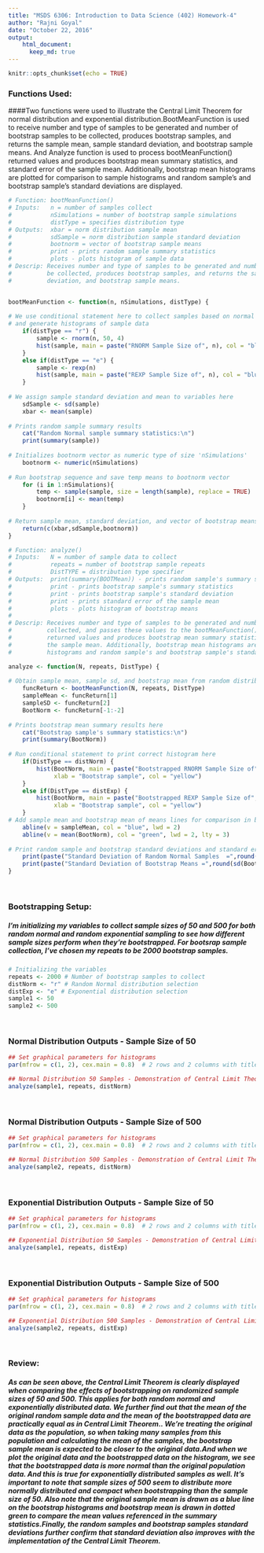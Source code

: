 ```yaml
---
title: "MSDS 6306: Introduction to Data Science (402) Homework-4"
author: "Rajni Goyal"
date: "October 22, 2016"
output: 
    html_document:
      keep_md: true
---
```



```r
knitr::opts_chunk$set(echo = TRUE)
```


### Functions Used:
####Two functions were used to illustrate the Central Limit Theorem for normal distribution and exponential distribution.BootMeanFunction is used to receive number and type of samples to be generated and number of bootstrap samples to be collected, produces bootstrap samples, and returns the sample mean, sample standard deviation, and bootstrap sample means. And Analyze function is used to process bootMeanFunction() returned values and produces bootstrap mean summary statistics, and standard error of the sample mean. Additionally, bootstrap mean histograms are plotted for comparison to sample histograms and random sample's and bootstrap sample's standard deviations are displayed.

```r

# Function: bootMeanFunction()
# Inputs:   n = number of samples collect
#           nSimulations = number of bootstrap sample simulations
#           distType = specifies distribution type 
# Outputs:  xbar = norm distribution sample mean
#           sdSample = norm distribution sample standard deviation
#           bootnorm = vector of bootstrap sample means
#           print - prints random sample summary statistics
#           plots - plots histogram of sample data
# Descrip: Receives number and type of samples to be generated and number of bootstrap samples to
#          be collected, produces bootstrap samples, and returns the sample mean, sample standard 
#          deviation, and bootstrap sample means.


bootMeanFunction <- function(n, nSimulations, distType) {
    
# We use conditional statement here to collect samples based on normal or exponential distribution
# and generate histograms of sample data
    if(distType == "r") {
        sample <- rnorm(n, 50, 4)
        hist(sample, main = paste("RNORM Sample Size of", n), col = "blue")
    }
    else if(distType == "e") {
        sample <- rexp(n)
        hist(sample, main = paste("REXP Sample Size of", n), col = "blue")
    }
    
# We assign sample standard deviation and mean to variables here
    sdSample <- sd(sample)
    xbar <- mean(sample)
    
# Prints random sample summary results 
    cat("Random Normal sample summary statistics:\n")
    print(summary(sample))
    
# Initializes bootnorm vector as numeric type of size 'nSimulations'
    bootnorm <- numeric(nSimulations)
    
# Run bootstrap sequence and save temp means to bootnorm vector
    for (i in 1:nSimulations){
        temp <- sample(sample, size = length(sample), replace = TRUE)
        bootnorm[i] <- mean(temp)
    }
    
# Return sample mean, standard deviation, and vector of bootstrap means here using c vector
    return(c(xbar,sdSample,bootnorm))
}
```

```r
# Function: analyze()
# Inputs:   N = number of sample data to collect
#           repeats = number of bootstrap sample repeats
#           DistTYPE = distribution type specifier
# Outputs:  print(summary(BOOTMean)) - prints random sample's summary statistics
#           print - prints bootstrap sample's summary statistics
#           print - prints bootstrap sample's standard deviation
#           print - prints standard error of the sample mean
#           plots - plots histogram of bootstrap means
#
# Descrip: Receives number and type of samples to be generated and number of bootstrap samples to be
#          collected, and passes these values to the bootMeanFunction() function.Processes bootMeanFunction()
#          returned values and produces bootstrap mean summary statistics, and standard error of
#          the sample mean. Additionally, bootstrap mean histograms are plotted for comparison to sample
#          histograms and random sample's and bootstrap sample's standard deviations are displayed.

analyze <- function(N, repeats, DistType) {
    
# Obtain sample mean, sample sd, and bootstrap mean from random distribution
    funcReturn <- bootMeanFunction(N, repeats, DistType)
    sampleMean <- funcReturn[1]
    sampleSD <- funcReturn[2]
    BootNorm <- funcReturn[-1:-2]
    
# Prints bootstrap mean summary results here
    cat("Bootstrap sample's summary statistics:\n")
    print(summary(BootNorm))
    
# Run conditional statement to print correct histogram here
    if(DistType == distNorm) {
        hist(BootNorm, main = paste("Bootstrapped RNORM Sample Size of", N),
             xlab = "Bootstrap sample", col = "yellow")
    }
    else if(DistType == distExp) {
        hist(BootNorm, main = paste("Bootstrapped REXP Sample Size of", N),
             xlab = "Bootstrap sample", col = "yellow")
    }
# Add sample mean and bootstrap mean of means lines for comparison in bootstrap histogram
    abline(v = sampleMean, col = "blue", lwd = 2)
    abline(v = mean(BootNorm), col = "green", lwd = 2, lty = 3)
    
# Print random sample and bootstrap standard deviations and standard error
    print(paste("Standard Deviation of Random Normal Samples  =",round(sampleSD,4)))
    print(paste("Standard Deviation of Bootstrap Means =",round(sd(BootNorm),4)))
}
```

<br>

### Bootstrapping Setup:
##### I'm initializing my variables to collect sample sizes of 50 and 500 for both random normal and random exponential sampling to see how different sample sizes perform when they're bootstrapped. For bootsrap sample collection, I've chosen my repeats to be 2000 bootstrap samples.
```r
# Initializing the variables
repeats <- 2000 # Number of bootstrap samples to collect
distNorm <- "r" # Random Normal distribution selection
distExp <- "e" # Exponential distribution selection
sample1 <- 50
sample2 <- 500
```

<br>

### Normal Distribution Outputs - Sample Size of 50
```r
## Set graphical parameters for histograms
par(mfrow = c(1, 2), cex.main = 0.8)  # 2 rows and 2 columns with title text shrink by 20%

## Normal Distribution 50 Samples - Demonstration of Central Limit Theorem
analyze(sample1, repeats, distNorm)
```

<br>

### Normal Distribution Outputs - Sample Size of 500
```r
## Set graphical parameters for histograms
par(mfrow = c(1, 2), cex.main = 0.8)  # 2 rows and 2 columns with title text shrink by 20%

## Normal Distribution 500 Samples - Demonstration of Central Limit Theorem
analyze(sample2, repeats, distNorm)
```

<br>

### Exponential Distribution Outputs - Sample Size of 50
```r
## Set graphical parameters for histograms
par(mfrow = c(1, 2), cex.main = 0.8)  # 2 rows and 2 columns with title text shrink by 20%

## Exponential Distribution 50 Samples - Demonstration of Central Limit Theorem
analyze(sample1, repeats, distExp)
```

<br>

### Exponential Distribution Outputs - Sample Size of 500
```r
## Set graphical parameters for histograms
par(mfrow = c(1, 2), cex.main = 0.8)  # 2 rows and 2 columns with title text shrink by 20%

## Exponential Distribution 500 Samples - Demonstration of Central Limit Theorem
analyze(sample2, repeats, distExp)
```

<br>


### Review:
##### As can be seen above, the Central Limit Theorem is clearly displayed when comparing the effects of bootstrapping on randomized sample sizes of 50 and 500. This applies for both random normal and exponentially distributed data. We further find out that the mean of the original random sample data and the mean of the bootstrapped data are practically equal as in Central Limit Theorem.. We're treating the original data as the population, so when taking many samples from this population and calculating the mean of the samples, the bootstrap sample mean is expected to be closer to the original data.And when we plot the original data and the bootstrapped data on the histogram, we see that the bootstrapped data is more normal than the original population data. And this is true for exponentially distributed samples as well. It's important to note that sample sizes of 500 seem to distribute more normally distributed and compact when bootstrapping than the sample size of 50. Also note that the original sample mean is drawn as a blue line on the bootstrap histograms and bootstrap mean is drawn in dotted green to compare the mean values referenced in the summary statistics.Finally, the random samples and bootstrap samples standard deviations further confirm that standard deviation also improves with the implementation of the Central Limit Theorem. 
